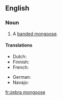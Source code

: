 ==English==

===Noun===
{{en-noun|sg=[[zebra]] [[mongoose]]}}

# {{rare}} A [[banded mongoose]].

====Translations====
{{trans-top|Banded mongoose}}
* Dutch: {{t-|nl|zebramangoest}}
* Finnish: {{t-|fi|seepramangusti}}
* French: {{t-|fr|mangouste rayée|f}}
{{trans-mid}}
* German: {{t-|de|Zebramanguste}}
* Navajo: {{tø|nv|dlǫ́ʼii yił aheełtʼéhii noodǫ́zígíí}}
{{trans-bottom}}

[[fr:zebra mongoose]]